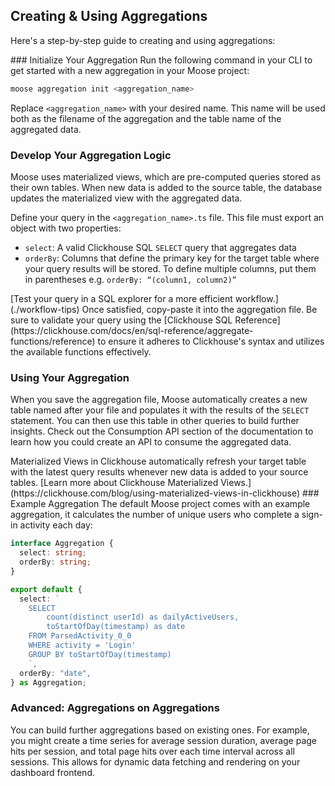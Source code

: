 
## Creating & Using Aggregations

Here's a step-by-step guide to creating and using aggregations:

<Steps>
### Initialize Your Aggregation
Run the following command in your CLI to get started with a new aggregation in your Moose project:

```bash copy
moose aggregation init <aggregation_name>
```

Replace `<aggregation_name>` with your desired name. This name will be used both as the filename of the aggregation and the table name of the aggregated data.

### Develop Your Aggregation Logic

Moose uses materialized views, which are pre-computed queries stored as their own tables. When new data is added to the source table, the database updates the materialized view with the aggregated data.

Define your query in the `<aggregation_name>.ts` file. This file must export an object with two properties:

- `select`: A valid Clickhouse SQL `SELECT` query that aggregates data
- `orderBy`: Columns that define the primary key for the target table where your query results will be stored. To define multiple columns, put them in parentheses e.g. `orderBy: “(column1, column2)”`

<Callout type="info" emoji="💡">
  [Test your query in a SQL explorer for a more efficient
  workflow.](./workflow-tips) Once satisfied, copy-paste it into the aggregation
  file. Be sure to validate your query using the [Clickhouse SQL
  Reference](https://clickhouse.com/docs/en/sql-reference/aggregate-functions/reference)
  to ensure it adheres to Clickhouse's syntax and utilizes the available
  functions effectively.
</Callout>

### Using Your Aggregation

When you save the aggregation file, Moose automatically creates a new table named after your file and populates it with the results of the `SELECT` statement. You can then use this table in other queries to build further insights. Check out the Consumption API section of the documentation to learn how you could create an API to consume the aggregated data.

<Callout type="info" emoji="💡">
  Materialized Views in Clickhouse automatically refresh your target table with
  the latest query results whenever new data is added to your source tables.
  [Learn more about Clickhouse Materialized
  Views.](https://clickhouse.com/blog/using-materialized-views-in-clickhouse)
</Callout>

</Steps>
### Example Aggregation
The default Moose project comes with an example aggregation, it calculates the number of unique users who complete a sign-in activity each day:

```ts filename="aggregations/DailyActiveUsers.ts" copy
interface Aggregation {
  select: string;
  orderBy: string;
}

export default {
  select: ` 
    SELECT 
        count(distinct userId) as dailyActiveUsers,
        toStartOfDay(timestamp) as date
    FROM ParsedActivity_0_0
    WHERE activity = 'Login' 
    GROUP BY toStartOfDay(timestamp)
    `,
  orderBy: "date",
} as Aggregation;
```

### Advanced: Aggregations on Aggregations

You can build further aggregations based on existing ones. For example, you might create a time series for average session duration, average page hits per session, and total page hits over each time interval across all sessions. This allows for dynamic data fetching and rendering on your dashboard frontend.
